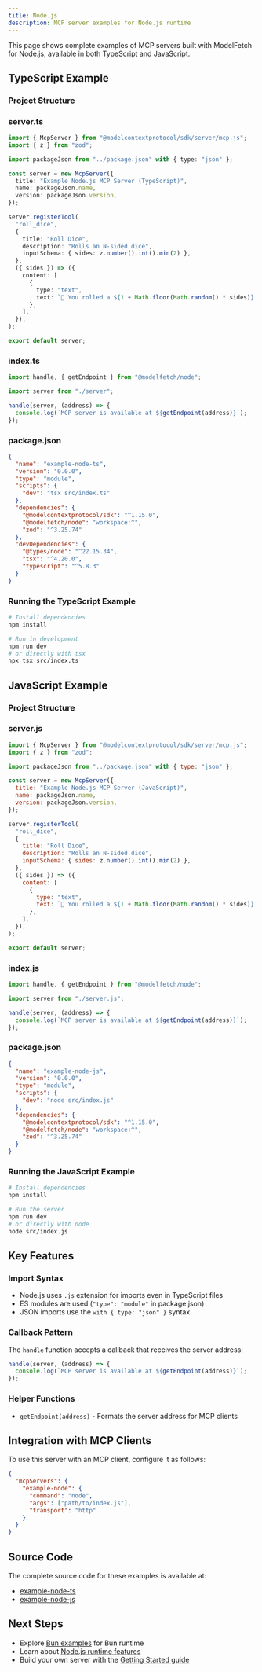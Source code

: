 ```yaml
---
title: Node.js
description: MCP server examples for Node.js runtime
---
```


This page shows complete examples of MCP servers built with ModelFetch for Node.js, available in both TypeScript and JavaScript.

## TypeScript Example

### Project Structure


<Files>
  <Folder name="example-node-ts" defaultOpen>
    <Folder name="src">
      <File name="server.ts" />
      <File name="index.ts" />
    </Folder>
    <File name="package.json" />
    <File name="tsconfig.json" />
  </Folder>
</Files>

### server.ts

```typescript
import { McpServer } from "@modelcontextprotocol/sdk/server/mcp.js";
import { z } from "zod";

import packageJson from "../package.json" with { type: "json" };

const server = new McpServer({
  title: "Example Node.js MCP Server (TypeScript)",
  name: packageJson.name,
  version: packageJson.version,
});

server.registerTool(
  "roll_dice",
  {
    title: "Roll Dice",
    description: "Rolls an N-sided dice",
    inputSchema: { sides: z.number().int().min(2) },
  },
  ({ sides }) => ({
    content: [
      {
        type: "text",
        text: `🎲 You rolled a ${1 + Math.floor(Math.random() * sides)}!`,
      },
    ],
  }),
);

export default server;
```

### index.ts

```typescript
import handle, { getEndpoint } from "@modelfetch/node";

import server from "./server";

handle(server, (address) => {
  console.log(`MCP server is available at ${getEndpoint(address)}`);
});
```

### package.json

```json
{
  "name": "example-node-ts",
  "version": "0.0.0",
  "type": "module",
  "scripts": {
    "dev": "tsx src/index.ts"
  },
  "dependencies": {
    "@modelcontextprotocol/sdk": "^1.15.0",
    "@modelfetch/node": "workspace:^",
    "zod": "^3.25.74"
  },
  "devDependencies": {
    "@types/node": "^22.15.34",
    "tsx": "^4.20.0",
    "typescript": "^5.8.3"
  }
}
```

### Running the TypeScript Example

```bash
# Install dependencies
npm install

# Run in development
npm run dev
# or directly with tsx
npx tsx src/index.ts
```

## JavaScript Example

### Project Structure

<Files>
  <Folder name="example-node-js" defaultOpen>
    <Folder name="src">
      <File name="server.js" />
      <File name="index.js" />
    </Folder>
    <File name="package.json" />
  </Folder>
</Files>

### server.js

```javascript
import { McpServer } from "@modelcontextprotocol/sdk/server/mcp.js";
import { z } from "zod";

import packageJson from "../package.json" with { type: "json" };

const server = new McpServer({
  title: "Example Node.js MCP Server (JavaScript)",
  name: packageJson.name,
  version: packageJson.version,
});

server.registerTool(
  "roll_dice",
  {
    title: "Roll Dice",
    description: "Rolls an N-sided dice",
    inputSchema: { sides: z.number().int().min(2) },
  },
  ({ sides }) => ({
    content: [
      {
        type: "text",
        text: `🎲 You rolled a ${1 + Math.floor(Math.random() * sides)}!`,
      },
    ],
  }),
);

export default server;
```

### index.js

```javascript
import handle, { getEndpoint } from "@modelfetch/node";

import server from "./server.js";

handle(server, (address) => {
  console.log(`MCP server is available at ${getEndpoint(address)}`);
});
```

### package.json

```json
{
  "name": "example-node-js",
  "version": "0.0.0",
  "type": "module",
  "scripts": {
    "dev": "node src/index.js"
  },
  "dependencies": {
    "@modelcontextprotocol/sdk": "^1.15.0",
    "@modelfetch/node": "workspace:^",
    "zod": "^3.25.74"
  }
}
```

### Running the JavaScript Example

```bash
# Install dependencies
npm install

# Run the server
npm run dev
# or directly with node
node src/index.js
```

## Key Features

### Import Syntax

- Node.js uses `.js` extension for imports even in TypeScript files
- ES modules are used (`"type": "module"` in package.json)
- JSON imports use the `with { type: "json" }` syntax

### Callback Pattern

The `handle` function accepts a callback that receives the server address:

```typescript
handle(server, (address) => {
  console.log(`MCP server is available at ${getEndpoint(address)}`);
});
```

### Helper Functions

- `getEndpoint(address)` - Formats the server address for MCP clients

## Integration with MCP Clients

To use this server with an MCP client, configure it as follows:

```json
{
  "mcpServers": {
    "example-node": {
      "command": "node",
      "args": ["path/to/index.js"],
      "transport": "http"
    }
  }
}
```

## Source Code

The complete source code for these examples is available at:

- [example-node-ts](https://github.com/phuctm97/modelfetch/tree/main/apps/example-node-ts)
- [example-node-js](https://github.com/phuctm97/modelfetch/tree/main/apps/example-node-js)

## Next Steps

- Explore [Bun examples](/docs/examples/bun) for Bun runtime
- Learn about [Node.js runtime features](/docs/runtimes/node)
- Build your own server with the [Getting Started guide](/docs/getting-started)
